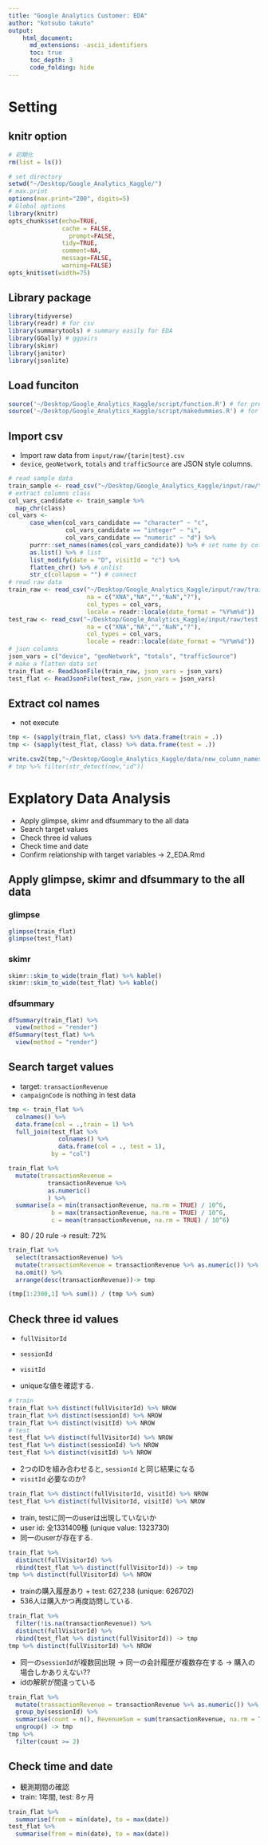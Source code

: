 ```yaml
---
title: "Google Analytics Customer: EDA"
author: "kotsubo takuto"
output: 
    html_document:
      md_extensions: -ascii_identifiers
      toc: true
      toc_depth: 3
      code_folding: hide
---
```


# Setting{.tabset .tabset-fade .tabset-pills}

## knitr option

```r
# 初期化
rm(list = ls())
```

```r
# set directory
setwd("~/Desktop/Google_Analytics_Kaggle/") 
# max.print 
options(max.print="200", digits=5)
# Global options
library(knitr)
opts_chunk$set(echo=TRUE,
               cache = FALSE,
	             prompt=FALSE,
               tidy=TRUE,
               comment=NA,
               message=FALSE,
               warning=FALSE)
opts_knit$set(width=75)
```

## Library package

```r
library(tidyverse)
library(readr) # for csv
library(summarytools) # summary easily for EDA
library(GGally) # ggpairs
library(skimr) 
library(janitor)
library(jsonlite)
```

## Load funciton

```r
source('~/Desktop/Google_Analytics_Kaggle/script/function.R') # for preprocessing
source('~/Desktop/Google_Analytics_Kaggle/script/makedummies.R') # for preprocessing
```

## Import csv

- Import raw data from `input/raw/{tarin|test}.csv`
- `device`, `geoNetwork`, `totals` and `trafficSource` are JSON style columns.

```r
# read sample data
train_sample <- read_csv("~/Desktop/Google_Analytics_Kaggle/input/raw/train.csv",na = c("XNA","NA","","NaN","?"), n_max = 1000)
# extract columns class
col_vars_candidate <- train_sample %>% 
  map_chr(class)
col_vars <-  
      case_when(col_vars_candidate == "character" ~ "c",
                col_vars_candidate == "integer" ~ "i",
                col_vars_candidate == "numeric" ~ "d") %>% 
      purrr::set_names(names(col_vars_candidate)) %>% # set name by columns class
      as.list() %>% # list
      list_modify(date = "D", visitId = "c") %>% 
      flatten_chr() %>% # unlist
      str_c(collapse = "") # connect
# read raw data
train_raw <- read_csv("~/Desktop/Google_Analytics_Kaggle/input/raw/train.csv",
                      na = c("XNA","NA","","NaN","?"),
                      col_types = col_vars,
                      locale = readr::locale(date_format = "%Y%m%d"))
test_raw <- read_csv("~/Desktop/Google_Analytics_Kaggle/input/raw/test.csv",
                      na = c("XNA","NA","","NaN","?"),
                      col_types = col_vars,
                      locale = readr::locale(date_format = "%Y%m%d"))
# json columns
json_vars = c("device", "geoNetwork", "totals", "trafficSource")
# make a flatten data set
train_flat <- ReadJsonFile(train_raw, json_vars = json_vars)
test_flat <- ReadJsonFile(test_raw, json_vars = json_vars)
```

## Extract col names

- not execute

```r
tmp <- (sapply(train_flat, class) %>% data.frame(train = .))
tmp <- (sapply(test_flat, class) %>% data.frame(test = .)) 

write.csv2(tmp,"~/Desktop/Google_Analytics_Kaggle/data/new_column_names.csv",row.names=TRUE)
# tmp %>% filter(str_detect(new,"id"))
```

# Explatory Data Analysis

- Apply glimpse, skimr and dfsummary to the all data
- Search target values
- Check three id values
- Check time and date
- Confirm relationship with target variables -> 2_EDA.Rmd 

## Apply glimpse, skimr and dfsummary to the all data{.tabset .tabset-fade .tabset-pills}

### glimpse 

```r
glimpse(train_flat)
glimpse(test_flat)
```

### skimr

```r
skimr::skim_to_wide(train_flat) %>% kable()
skimr::skim_to_wide(test_flat) %>% kable()
```

### dfsummary

```r
dfSummary(train_flat) %>% 
  view(method = "render")
dfSummary(test_flat) %>% 
  view(method = "render")
```

## Search target values

- target: `transactionRevenue`
- `campaignCode` is nothing in test data

```r
tmp <- train_flat %>% 
  colnames() %>%
  data.frame(col = .,train = 1) %>% 
  full_join(test_flat %>% 
              colnames() %>% 
              data.frame(col = ., test = 1),
            by = "col")
```

```r
train_flat %>% 
  mutate(transactionRevenue = 
           transactionRevenue %>% 
           as.numeric()
           ) %>% 
  summarise(a = min(transactionRevenue, na.rm = TRUE) / 10^6,
            b = max(transactionRevenue, na.rm = TRUE) / 10^6,
            c = mean(transactionRevenue, na.rm = TRUE) / 10^6)
```

- 80 / 20 rule -> result: 72%

```r
train_flat %>% 
  select(transactionRevenue) %>% 
  mutate(transactionRevenue = transactionRevenue %>% as.numeric()) %>% 
  na.omit() %>% 
  arrange(desc(transactionRevenue))-> tmp 

(tmp[1:2300,1] %>% sum()) / (tmp %>% sum)
```

## Check three id values

- `fullVisitorId`
- `sessionId`
- `visitId`

- uniqueな値を確認する. 

```r
# train
train_flat %>% distinct(fullVisitorId) %>% NROW
train_flat %>% distinct(sessionId) %>% NROW
train_flat %>% distinct(visitId) %>% NROW
# test
test_flat %>% distinct(fullVisitorId) %>% NROW
test_flat %>% distinct(sessionId) %>% NROW
test_flat %>% distinct(visitId) %>% NROW
```

- 2つのIDを組み合わせると, `sessionId` と同じ結果になる
- `visitId` 必要なのか?

```r
train_flat %>% distinct(fullVisitorId, visitId) %>% NROW
test_flat %>% distinct(fullVisitorId, visitId) %>% NROW
```

- train, testに同一のuserは出現していないか
- user id: 全1331409種 (unique value: 1323730)
- 同一のuserが存在する. 

```r
train_flat %>% 
  distinct(fullVisitorId) %>% 
  rbind(test_flat %>% distinct(fullVisitorId)) -> tmp
tmp %>% distinct(fullVisitorId) %>% NROW
```

- trainの購入履歴あり + test: 627,238 (unique: 626702)
- 536人は購入かつ再度訪問している.

```r
train_flat %>% 
  filter(!is.na(transactionRevenue)) %>% 
  distinct(fullVisitorId) %>% 
  rbind(test_flat %>% distinct(fullVisitorId)) -> tmp
tmp %>% distinct(fullVisitorId) %>% NROW
```

- 同一の`sessionId`が複数回出現 -> 同一の会計履歴が複数存在する -> 購入の場合しかありえない??
- idの解釈が間違っている

```r
train_flat %>% 
  mutate(transactionRevenue = transactionRevenue %>% as.numeric()) %>% 
  group_by(sessionId) %>% 
  summarise(count = n(), RevenueSum = sum(transactionRevenue, na.rm = TRUE)) %>% 
  ungroup() -> tmp
tmp %>% 
  filter(count >= 2)
```
## Check time and date

- 観測期間の確認
- train: 1年間, test: 8ヶ月

```r
train_flat %>% 
  summarise(from = min(date), to = max(date))
test_flat %>% 
  summarise(from = min(date), to = max(date))
```

